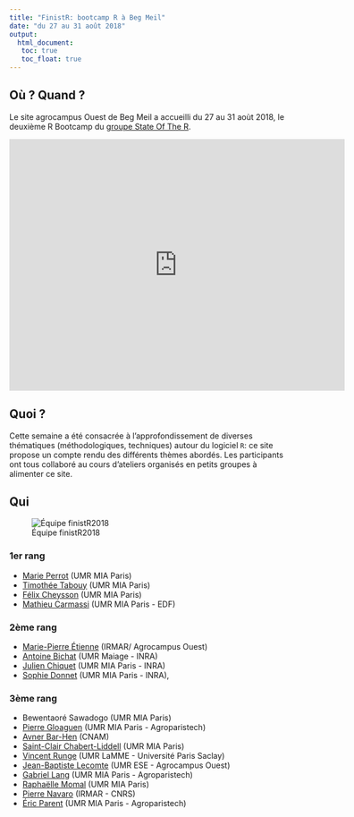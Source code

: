```yaml
---
title: "FinistR: bootcamp R à Beg Meil"
date: "du 27 au 31 août 2018"
output: 
  html_document:
   toc: true
   toc_float: true
---
```


## Où ? Quand ?

Le site agrocampus Ouest de Beg Meil a accueilli du 27 au 31 aoùt 2018, le deuxième R Bootcamp du [groupe State Of The R](https://stateofther.github.io/). 

<iframe src="https://www.google.com/maps/embed?pb=!1m18!1m12!1m3!1d2810.2215386726093!2d-3.987423784420781!3d47.86384657816518!2m3!1f0!2f0!3f0!3m2!1i1024!2i768!4f13.1!3m3!1m2!1s0x4810d0176ae36fe9%3A0x73290fa3b60d0239!2sBeg-Meil!5e1!3m2!1sen!2sfr!4v1536007869899" width="600" height="450" frameborder="0" style="border:0" allowfullscreen></iframe>

## Quoi ?

Cette semaine a été consacrée à l'approfondissement de diverses thématiques (méthodologiques, techniques) autour du logiciel `R`: ce site propose un compte rendu des différents thèmes abordés. Les participants ont tous collaboré au cours d'ateliers organisés en petits groupes à alimenter ce site.

## Qui

![Équipe finistR2018](img/finisteR18_1.jpg)

### 1er rang

- [Marie Perrot](https://www6.inra.fr/mia-paris/Equipes/Membres/Marie-Perrot-Dockes) (UMR MIA Paris)
- [Timothée Tabouy](https://tabouyt.github.io/) (UMR MIA Paris)
- [Félix Cheysson](Félix Cheysson • Research - Institut Pasteur) (UMR MIA Paris)
- [Mathieu Carmassi](https://mathieucarmassi.github.io/) (UMR MIA Paris - EDF)

### 2ème rang

- [Marie-Pierre Étienne](https://irmar.univ-rennes1.fr/interlocuteurs/marie-pierre-etienne) (IRMAR/ Agrocampus Ouest)
- [Antoine Bichat](https://github.com/abichat) (UMR Maiage - INRA)
- [Julien Chiquet](http://julien.cremeriefamily.info) (UMR MIA Paris - INRA)
- [Sophie Donnet](https://www6.inra.fr/mia-paris/Equipes/Membres/Sophie-Donnet) (UMR MIA Paris - INRA), 

### 3ème rang

- Bewentaoré Sawadogo (UMR MIA Paris)
- [Pierre Gloaguen](https://papayoun.github.io/) (UMR MIA Paris - Agroparistech)
- [Avner Bar-Hen](https://twitter.com/a_bh?lang=en) (CNAM)
- [Saint-Clair Chabert-Liddell](https://www.linkedin.com/in/saint-clair-chabert-liddell-33728b145) (UMR MIA Paris)
- [Vincent Runge](http://www.math-evry.cnrs.fr/members/vrunge/welcome) (UMR LaMME - Université  Paris Saclay)
- [Jean-Baptiste Lecomte](https://www6.rennes.inra.fr/ese/PERSONNELS/Personne_umr/(idpers)/280/(idlang)/) (UMR ESE - Agrocampus Ouest)
- [Gabriel Lang](https://www6.inra.fr/mia-paris/Equipes/Membres/Gabriel-Lang) (UMR MIA Paris - Agroparistech)
- [Raphaëlle Momal](https://rmomal.github.io) (UMR MIA Paris)
- [Pierre Navaro](https://irmar.univ-rennes1.fr/interlocuteurs/pierre-navaro) (IRMAR - CNRS)
- [Éric Parent](https://www6.inra.fr/mia-paris/Equipes/Membres/Eric-Parent) (UMR MIA Paris - Agroparistech)

<!-- ## Planning indicatif -->

<!-- ```{r programme, echo = FALSE} -->
<!-- library(tidyr) -->
<!-- library(dplyr) -->
<!-- library(tibble) -->

<!-- programme <- readODS::read.ods(file = '../Programme.ods')[[1]] %>%  -->
<!--   rename(Horaire = A, Lundi = B, Mardi = C, Mercredi = D, Jeudi = E, Vendredi = F) %>%  -->
<!--   filter(!(Horaire == '')) -->

<!-- DT::datatable(programme) %>% DT::formatStyle( columns = colnames(programme)[-1], -->
<!--   backgroundColor = DT::styleEqual(c('','Repas', 'Pause','Atelier 1 : Web scraping/ Textmining', 'Atelier 2 : R Interface', 'Atelier 3 : bonnes pratiques de programmation','Atelier 4 : SIG et représentation graphique', 'Rappel d\'optimisation', 'Package', 'Base de données', 'Atelier 3 : Point P. Navarro','Atelier 1 : Bilan','Atelier 2 : Bilan','Atelier 3 : Bilan','Atelier 4 : Bilan', 'Bilan', 'Finalisation des rendus' ), c('lightgray','#c9dfe8', '#c9dfe8','#def7cf',  '#c3f2a7','#b5f48d','#96e863','#f2fc9c', '#f2fc9c', '#f2fc9c', '#f2fc9c', '#9ceefc', '#9ceefc', '#9ceefc', '#9ceefc', '#9ceefc', '#9ceefc') )) -->
<!-- ``` -->

<!-- Les séquences en vert correspondent à des séances d'atelier en sous groupes. Les séquences en jaune correspondent à un panorama du sujet indiqué, tandis que les séquences en bleu correspondent à des temps de réflexion et rédaction sur le rendu final. -->
